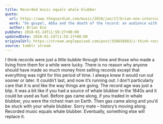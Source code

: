 ```yaml
---
title: Recorded music equals whale blubber
quote:
  url: https://www.theguardian.com/music/2010/jan/17/brian-eno-interview-paul-morley
  work: "On gospel, Abba and the death of the record: an audience with Brian Eno"
  author: Brian Eno
pubDate: 2010-01-24T11:59:27+00:00
updatedDate: 2010-01-24T11:59:27+00:00
originalUrl: https://stream.anglepoised.com/post/350658883/i-think-records-were-just-a-little-bubble-through
source: tumblr stream
---
```


I think records were just a little bubble through time and those who made a living from them for a while were lucky. There is no reason why anyone should have made so much money from selling records except that everything was right for this period of time. I always knew it would run out sooner or later. It couldn&rsquo;t last, and now it&rsquo;s running out. I don&rsquo;t particularly care that it is and like the way things are going. The record age was just a blip. It was a bit like if you had a source of whale blubber in the 1840s and it could be used as fuel. Before gas came along, if you traded in whale blubber, you were the richest man on Earth. Then gas came along and you&rsquo;d be stuck with your whale blubber. Sorry mate – history&rsquo;s moving along. Recorded music equals whale blubber. Eventually, something else will replace it.
